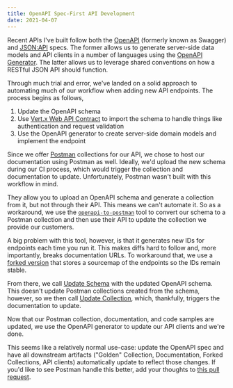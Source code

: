 ```yaml
---
title: OpenAPI Spec-First API Development
date: 2021-04-07
---
```


Recent APIs I've built follow both the [OpenAPI](https://swagger.io/specification/) (formerly known as Swagger) and [JSON:API](https://jsonapi.org/) specs. The former allows us to generate server-side data models and API clients in a number of languages using the [OpenAPI Generator](https://github.com/OpenAPITools/openapi-generator). The latter allows us to leverage shared conventions on how a RESTful JSON API should function.

Through much trial and error, we've landed on a solid approach to automating much of our workflow when adding new API endpoints. The process begins as follows,
  1. Update the OpenAPI schema
  1. Use [Vert.x Web API Contract](https://vertx.io/docs/vertx-web-api-contract/java/) to import the schema to handle things like authentication and request validation
  1. Use the OpenAPI generator to create server-side domain models and implement the endpoint

Since we offer [Postman](https://www.postman.com/) collections for our API, we chose to host our documentation using Postman as well. Ideally, we'd upload the new schema during our CI process, which would trigger the collection and documentation to update. Unfortunately, Postman wasn't built with this workflow in mind.

They allow you to upload an OpenAPI schema and generate a collection from it, but not through their API. This means we can't automate it. So as a workaround, we use the [`openapi-to-postman`](https://github.com/postmanlabs/openapi-to-postman) tool to convert our schema to a Postman collection and then use their API to update the collection we provide our customers.

A big problem with this tool, however, is that it generates new IDs for endpoints each time you run it. This makes diffs hard to follow and, more importantly, breaks documentation URLs. To workaround that, we use a [forked version](https://github.com/therockstorm/openapi-to-postman) that stores a sourcemap of the endpoints so the IDs remain stable.

From there, we call [Update Schema](https://documenter.getpostman.com/view/631643/JsLs/?version=latest#41ec3c7c-1cea-40a4-8dbf-0fdd5e9fbffb) with the updated OpenAPI schema. This doesn't update Postman collections created from the schema, however, so we then call [Update Collection](https://documenter.getpostman.com/view/631643/JsLs/?version=latest#aa3701e8-7f99-b421-7d74-0d571b051f3c), which, thankfully, triggers the documentation to update.

Now that our Postman collection, documentation, and code samples are updated, we use the OpenAPI generator to update our API clients and we're done.

This seems like a relatively normal use-case: update the OpenAPI spec and have all downstream artifacts ("Golden" Collection, Documentation, Forked Collections, API clients) automatically update to reflect those changes. If you'd like to see Postman handle this better, add your thoughts to [this pull request](https://github.com/postmanlabs/postman-app-support/issues/8940).
